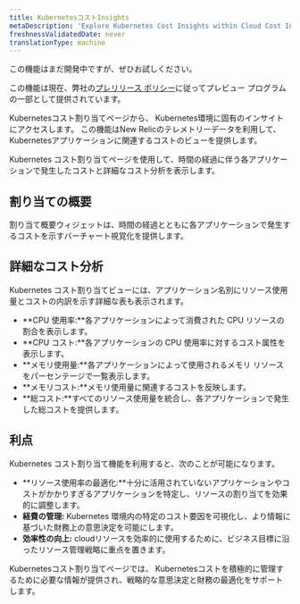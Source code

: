 ```yaml
---
title: KubernetesコストInsights
metaDescription: 'Explore Kubernetes Cost Insights within Cloud Cost Intelligence to manage and optimize your Kubernetes expenses. Analyze application-level costs through detailed visualizations and tables, focusing on CPU and memory usage. Empower your team with strategies to optimize resource allocation, control costs, and enhance efficiency for effective financial management.'
freshnessValidatedDate: never
translationType: machine
---
```


<Callout title="プレビュー">
  この機能はまだ開発中ですが、ぜひお試しください。

  この機能は現在、弊社の[プレリリース ポリシー](/docs/licenses/license-information/referenced-policies/new-relic-pre-release-policy)に従ってプレビュー プログラムの一部として提供されています。
</Callout>

Kubernetesコスト割り当てページから、 Kubernetes環境に固有のインサイトにアクセスします。 この機能はNew Relicのテレメトリーデータを利用して、 Kubernetesアプリケーションに関連するコストのビューを提供します。

Kubernetes コスト割り当てページを使用して、時間の経過に伴う各アプリケーションで発生したコストと詳細なコスト分析を表示します。

## 割り当ての概要

割り当て概要ウィジェットは、時間の経過とともに各アプリケーションで発生するコストを示すバーチャート視覚化を提供します。

## 詳細なコスト分析

Kubernetes コスト割り当てビューには、アプリケーション名別にリソース使用量とコストの内訳を示す詳細な表も表示されます。

* **CPU 使用率:**各アプリケーションによって消費された CPU リソースの割合を表示します。
* **CPU コスト:**各アプリケーションの CPU 使用率に対するコスト属性を表示します。
* **メモリ使用量:**各アプリケーションによって使用されるメモリ リソースをパーセンテージで一覧表示します。
* **メモリコスト:**メモリ使用量に関連するコストを反映します。
* **総コスト:**すべてのリソース使用量を統合し、各アプリケーションで発生した総コストを提供します。

## 利点

Kubernetes コスト割り当て機能を利用すると、次のことが可能になります。

* **リソース使用率の最適化:**十分に活用されていないアプリケーションやコストがかかりすぎるアプリケーションを特定し、リソースの割り当てを効果的に調整します。
* **経費の管理:** Kubernetes 環境内の特定のコスト要因を可視化し、より情報に基づいた財務上の意思決定を可能にします。
* **効率性の向上:** cloudリソースを効率的に使用するために、ビジネス目標に沿ったリソース管理戦略に重点を置きます。

Kubernetesコスト割り当てページでは、 Kubernetesコストを積極的に管理するために必要な情報が提供され、戦略的な意思決定と財務の最適化をサポートします。